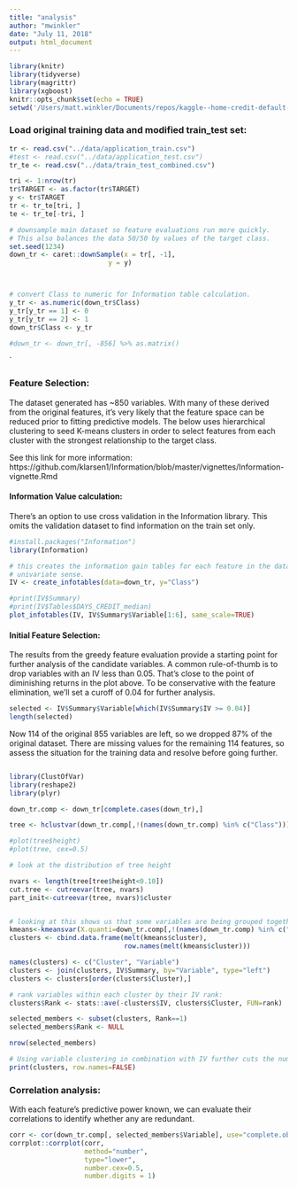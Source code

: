 ```yaml
---
title: "analysis"
author: "mwinkler"
date: "July 11, 2018"
output: html_document
---
```


```r
library(knitr)
library(tidyverse)
library(magrittr)
library(xgboost)
knitr::opts_chunk$set(echo = TRUE)
setwd('/Users/matt.winkler/Documents/repos/kaggle--home-credit-default-risk/mw')
```


### Load original training data and modified train_test set:
```r
tr <- read.csv("../data/application_train.csv")
#test <- read.csv("../data/application_test.csv")
tr_te <- read.csv("../data/train_test_combined.csv")
```

```r
tri <- 1:nrow(tr)
tr$TARGET <- as.factor(tr$TARGET)
y <- tr$TARGET
tr <- tr_te[tri, ]
te <- tr_te[-tri, ]

# downsample main dataset so feature evaluations run more quickly.  
# This also balances the data 50/50 by values of the target class.
set.seed(1234)
down_tr <- caret::downSample(x = tr[, -1],
                         y = y)



# convert Class to numeric for Information table calculation.
y_tr <- as.numeric(down_tr$Class)
y_tr[y_tr == 1] <- 0
y_tr[y_tr == 2] <- 1
down_tr$Class <- y_tr

#down_tr <- down_tr[, -856] %>% as.matrix()

```
`

### Feature Selection:

The dataset generated has ~850 variables. With many of these derived from the original features, it's very likely that the feature space can be reduced prior to fitting predictive models. The below uses hierarchical clustering to seed K-means clusters in order to select features from each cluster with the strongest relationship to the target class.

See this link for more information: https://github.com/klarsen1/Information/blob/master/vignettes/Information-vignette.Rmd


#### Information Value calculation:

There's an option to use cross validation in the Information library. This omits the validation dataset to find information on the train set only.

```r
#install.packages("Information")
library(Information)

# this creates the information gain tables for each feature in the dataset in a
# univariate sense.
IV <- create_infotables(data=down_tr, y="Class")

#print(IV$Summary)
#print(IV$Tables$DAYS_CREDIT_median)
plot_infotables(IV, IV$Summary$Variable[1:6], same_scale=TRUE)
```

#### Initial Feature Selection:

The results from the greedy feature evaluation provide a starting point for further analysis of the candidate variables. A common rule-of-thumb is to drop variables with an IV less than 0.05. That's close to the point of diminishing returns in the plot above. To be conservative with the feature elimination, we'll set a curoff of 0.04 for further analysis.


```r
selected <- IV$Summary$Variable[which(IV$Summary$IV >= 0.04)]
length(selected)
```

Now 114 of the original 855 variables are left, so we dropped 87% of the original dataset. There are missing values for the remaining 114 features, so assess the situation for the training data and resolve before going further.

```r


```

```r
library(ClustOfVar)
library(reshape2)
library(plyr)

down_tr.comp <- down_tr[complete.cases(down_tr),]

tree <- hclustvar(down_tr.comp[,!(names(down_tr.comp) %in% c("Class"))])

#plot(tree$height)
#plot(tree, cex=0.5)

# look at the distribution of tree height

nvars <- length(tree[tree$height<0.10])
cut.tree <- cutreevar(tree, nvars)
part_init<-cutreevar(tree, nvars)$cluster


# looking at this shows us that some variables are being grouped together based on their high correlations:
kmeans<-kmeansvar(X.quanti=down_tr.comp[,!(names(down_tr.comp) %in% c("Class"))],init=part_init)
clusters <- cbind.data.frame(melt(kmeans$cluster), 
                             row.names(melt(kmeans$cluster)))

names(clusters) <- c("Cluster", "Variable")
clusters <- join(clusters, IV$Summary, by="Variable", type="left")
clusters <- clusters[order(clusters$Cluster),]

# rank variables within each cluster by their IV rank:
clusters$Rank <- stats::ave(-clusters$IV, clusters$Cluster, FUN=rank)

selected_members <- subset(clusters, Rank==1)
selected_members$Rank <- NULL

nrow(selected_members)

# Using variable clustering in combination with IV further cuts the number of variables from 114 to 70
print(clusters, row.names=FALSE)
```


### Correlation analysis:

With each feature's predictive power known, we can evaluate their correlations to identify whether any are redundant.

```r

corr <- cor(down_tr.comp[, selected_members$Variable], use="complete.obs")
corrplot::corrplot(corr, 
                   method="number", 
                   type="lower", 
                   number.cex=0.5,
                   number.digits = 1)
```


